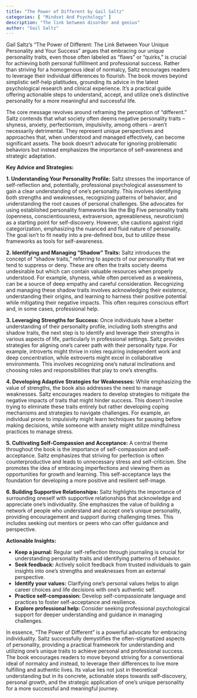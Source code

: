 ```yaml
---
title: "The Power of Different by Gail Saltz"
categories: [ "Mindset And Psychology" ]
description: "The link between disorder and genius"
author: "Gail Saltz"
---
```

Gail Saltz's "The Power of Different: The Link Between Your Unique Personality and Your Success" argues that embracing our unique personality traits, even those often labeled as "flaws" or "quirks," is crucial for achieving both personal fulfillment and professional success.  Rather than striving for a homogenous ideal of normalcy, Saltz encourages readers to leverage their individual differences to flourish. The book moves beyond simplistic self-help platitudes, grounding its advice in the latest psychological research and clinical experience.  It's a practical guide offering actionable steps to understand, accept, and utilize one's distinctive personality for a more meaningful and successful life.

The core message revolves around reframing the perception of "different." Saltz contends that what society often deems negative personality traits – shyness, anxiety, perfectionism, impulsivity, among others – aren't necessarily detrimental. They represent unique perspectives and approaches that, when understood and managed effectively, can become significant assets.  The book doesn't advocate for ignoring problematic behaviors but instead emphasizes the importance of self-awareness and strategic adaptation.

**Key Advice and Strategies:**

**1. Understanding Your Personality Profile:** Saltz stresses the importance of self-reflection and, potentially, professional psychological assessment to gain a clear understanding of one's personality. This involves identifying both strengths and weaknesses, recognizing patterns of behavior, and understanding the root causes of personal challenges.  She advocates for using established personality frameworks like the Big Five personality traits (openness, conscientiousness, extraversion, agreeableness, neuroticism) as a starting point for self-discovery.  However, she cautions against rigid categorization, emphasizing the nuanced and fluid nature of personality.  The goal isn't to fit neatly into a pre-defined box, but to utilize these frameworks as tools for self-awareness.

**2. Identifying and Managing "Shadow" Traits:**  Saltz introduces the concept of "shadow traits," referring to aspects of our personality that we tend to suppress or deny. These are often the traits society deems undesirable but which can contain valuable resources when properly understood. For example, shyness, while often perceived as a weakness, can be a source of deep empathy and careful consideration.  Recognizing and managing these shadow traits involves acknowledging their existence, understanding their origins, and learning to harness their positive potential while mitigating their negative impacts. This often requires conscious effort and, in some cases, professional help.

**3. Leveraging Strengths for Success:** Once individuals have a better understanding of their personality profile, including both strengths and shadow traits, the next step is to identify and leverage their strengths in various aspects of life, particularly in professional settings. Saltz provides strategies for aligning one's career path with their personality type. For example, introverts might thrive in roles requiring independent work and deep concentration, while extroverts might excel in collaborative environments. This involves recognizing one's natural inclinations and choosing roles and responsibilities that play to one's strengths.

**4. Developing Adaptive Strategies for Weaknesses:**  While emphasizing the value of strengths, the book also addresses the need to manage weaknesses.  Saltz encourages readers to develop strategies to mitigate the negative impacts of traits that might hinder success. This doesn't involve trying to eliminate these traits entirely but rather developing coping mechanisms and strategies to navigate challenges. For example, an individual prone to impulsivity might learn techniques for pausing before making decisions, while someone with anxiety might utilize mindfulness practices to manage stress.

**5. Cultivating Self-Compassion and Acceptance:**  A central theme throughout the book is the importance of self-compassion and self-acceptance. Saltz emphasizes that striving for perfection is often counterproductive and leads to unnecessary stress and self-criticism.  She promotes the idea of embracing imperfections and viewing them as opportunities for growth and learning.  This self-acceptance lays the foundation for developing a more positive and resilient self-image.

**6. Building Supportive Relationships:**  Saltz highlights the importance of surrounding oneself with supportive relationships that acknowledge and appreciate one's individuality.  She emphasizes the value of building a network of people who understand and accept one's unique personality, providing encouragement and support during challenging times.  This includes seeking out mentors or peers who can offer guidance and perspective.


**Actionable Insights:**

* **Keep a journal:**  Regular self-reflection through journaling is crucial for understanding personality traits and identifying patterns of behavior.
* **Seek feedback:**  Actively solicit feedback from trusted individuals to gain insights into one's strengths and weaknesses from an external perspective.
* **Identify your values:**  Clarifying one's personal values helps to align career choices and life decisions with one's authentic self.
* **Practice self-compassion:**  Develop self-compassionate language and practices to foster self-acceptance and resilience.
* **Explore professional help:**  Consider seeking professional psychological support for deeper understanding and guidance in managing challenges.


In essence, "The Power of Different" is a powerful advocate for embracing individuality.  Saltz successfully demystifies the often-stigmatized aspects of personality, providing a practical framework for understanding and utilizing one's unique traits to achieve personal and professional success.  The book encourages readers to move beyond striving for a conventional ideal of normalcy and instead, to leverage their differences to live more fulfilling and authentic lives.  Its value lies not just in theoretical understanding but in its concrete, actionable steps towards self-discovery, personal growth, and the strategic application of one's unique personality for a more successful and meaningful journey.

